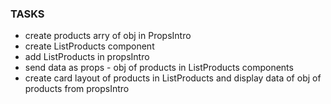 ### TASKS

- create products arry of obj in PropsIntro
- create ListProducts component
- add ListProducts in propsIntro
- send data as props - obj of products in ListProducts components
- create card layout of products in ListProducts and display data of obj of products from propsIntro
